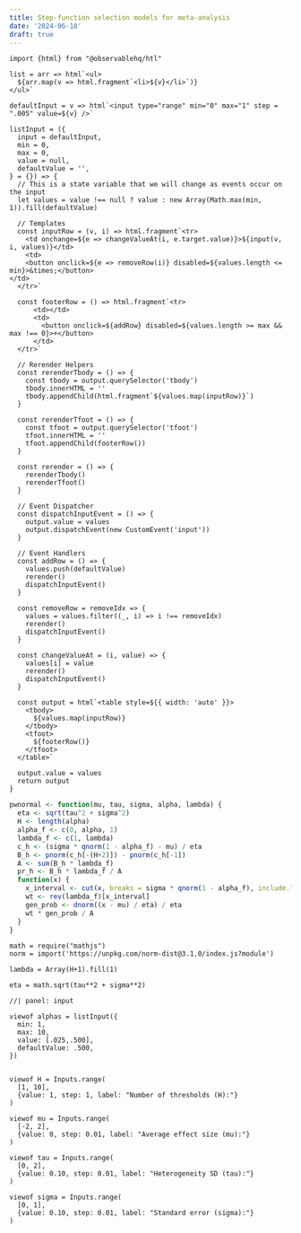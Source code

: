 ```yaml
---
title: Step-function selection models for meta-analysis
date: '2024-06-18'
draft: true
---
```


```ojs
import {html} from "@observablehq/htl"

list = arr => html`<ul>
  ${arr.map(v => html.fragment`<li>${v}</li>`)}
</ul>`

defaultInput = v => html`<input type="range" min="0" max="1" step = ".005" value=${v} />`

listInput = ({
  input = defaultInput,
  min = 0,
  max = 0,
  value = null,
  defaultValue = '',
} = {}) => {
  // This is a state variable that we will change as events occur on the input
  let values = value !== null ? value : new Array(Math.max(min, 1)).fill(defaultValue)
  
  // Templates
  const inputRow = (v, i) => html.fragment`<tr>
    <td onchange=${e => changeValueAt(i, e.target.value)}>${input(v, i, values)}</td>
    <td>      
    <button onclick=${e => removeRow(i)} disabled=${values.length <= min}>&times;</button>
</td>
  </tr>`
  
  const footerRow = () => html.fragment`<tr>
      <td></td>
      <td>
        <button onclick=${addRow} disabled=${values.length >= max && max !== 0}>+</button>
      </td>
  </tr>`
  
  // Rerender Helpers
  const rerenderTbody = () => {
    const tbody = output.querySelector('tbody')
    tbody.innerHTML = ''
    tbody.appendChild(html.fragment`${values.map(inputRow)}`)
  }
  
  const rerenderTfoot = () => {
    const tfoot = output.querySelector('tfoot')
    tfoot.innerHTML = ''
    tfoot.appendChild(footerRow())    
  }
  
  const rerender = () => {
    rerenderTbody()
    rerenderTfoot()
  }

  // Event Dispatcher
  const dispatchInputEvent = () => {
    output.value = values
    output.dispatchEvent(new CustomEvent('input'))
  }
  
  // Event Handlers
  const addRow = () => {
    values.push(defaultValue)
    rerender()
    dispatchInputEvent()
  }
  
  const removeRow = removeIdx => {
    values = values.filter((_, i) => i !== removeIdx)
    rerender()
    dispatchInputEvent()
  }
  
  const changeValueAt = (i, value) => {
    values[i] = value
    rerender()
    dispatchInputEvent()
  }
  
  const output = html`<table style=${{ width: 'auto' }}>
    <tbody>
      ${values.map(inputRow)}
    </tbody>
    <tfoot>
      ${footerRow()}
    </tfoot>
  </table>`
  
  output.value = values
  return output
}

```

```{=html}
<div class="slider-container">
    <div class="slider-track"></div>
    <div class="slider-pointer" data-value="50" style="left: 50%;"></div>
    <div class="slider-pointer" data-value="90" style="left: 90%;"></div>
    <div class="slider-pointer" data-value="100" style="left: 100%;"></div>
</div>
```

```r
pwnormal <- function(mu, tau, sigma, alpha, lambda) {
  eta <- sqrt(tau^2 + sigma^2)
  H <- length(alpha)
  alpha_f <- c(0, alpha, 1)
  lambda_f <- c(1, lambda)
  c_h <- (sigma * qnorm(1 - alpha_f) - mu) / eta
  B_h <- pnorm(c_h[-(H+2)]) - pnorm(c_h[-1])
  A <- sum(B_h * lambda_f)
  pr_h <- B_h * lambda_f / A
  function(x) {
    x_interval <- cut(x, breaks = sigma * qnorm(1 - alpha_f), include.lowest = TRUE)
    wt <- rev(lambda_f)[x_interval]
    gen_prob <- dnorm((x - mu) / eta) / eta
    wt * gen_prob / A
  }
}
```
```ojs
math = require("mathjs")
norm = import('https://unpkg.com/norm-dist@3.1.0/index.js?module')

lambda = Array(H+1).fill(1)

eta = math.sqrt(tau**2 + sigma**2)

```

:::: {.grid .column-page-inset}

::: {.g-col-7}

:::

::: {.g-col-5}

```ojs
//| panel: input

viewof alphas = listInput({
  min: 1,
  max: 10,
  value: [.025,.500],
  defaultValue: .500,
})


viewof H = Inputs.range(
  [1, 10], 
  {value: 1, step: 1, label: "Number of thresholds (H):"}
)

viewof mu = Inputs.range(
  [-2, 2], 
  {value: 0, step: 0.01, label: "Average effect size (mu):"}
)

viewof tau = Inputs.range(
  [0, 2], 
  {value: 0.10, step: 0.01, label: "Heterogeneity SD (tau):"}
)

viewof sigma = Inputs.range(
  [0, 1], 
  {value: 0.10, step: 0.01, label: "Standard error (sigma):"}
)

```
:::

::::
